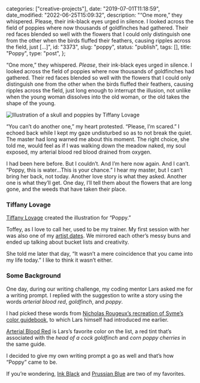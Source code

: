 
  categories: ["creative-projects"],
  date: "2019-07-01T11:18:59",
  date_modified: "2022-06-25T15:09:32",
  description:
    "“One more,” they whispered. Please, their ink-black eyes urged in silence. I looked across the field of poppies where now thousands of goldfinches had gathered. Their red faces blended so well with the flowers that I could only distinguish one from the other when the birds fluffed their feathers, causing ripples across the field, just […]",
  id: "3373",
  slug: "poppy",
  status: "publish",
  tags: [],
  title: "Poppy",
  type: "post",
};


“One more,” they whispered. _Please_, their ink-black eyes urged in silence. I looked across the field of poppies where now thousands of goldfinches had gathered. Their red faces blended so well with the flowers that I could only distinguish one from the other when the birds fluffed their feathers, causing ripples across the field, just long enough to interrupt the illusion, not unlike when the young woman dissolves into the old woman, or the old takes the shape of the young.

![Illustration of a skull and poppies by Tiffany Lovage](/pages/posts/poppy/poppy_tiffany_lovage.jpg)

“You can’t do another one,” my heart protested. “Please, I’m scared.” I echoed back while I kept my gaze undisturbed so as to not break the quiet. The master had long warned me about this moment. The right choice, she told me, would feel as if I was walking down the meadow naked, my soul exposed, my arterial blood red blood drained from oxygen.

I had been here before. But I couldn’t. And I’m here now again. And I can’t. “Poppy, this is water…This is your chance.” I hear my master, but I can’t bring her back, not today. Another love story is what they asked. Another one is what they’ll get. One day, I’ll tell them about the flowers that are long gone, and the weeds that have taken their place.

<PostFooter title="More">

### Tiffany Lovage

[Tiffany Lovage](http://tiffanylovage.com/) created the illustration for “Poppy.”

Toffey, as I love to call her, used to be my trainer. My first session with her was also one of my [artist dates](/letters/paper-planes-packets-1018/). We mirrored each other’s messy buns and ended up talking about bucket lists and creativity.

She told me later that day, “It wasn’t a mere coincidence that you came into my life today.” I like to think it wasn’t either.

### Some Background

One day, during our writing challenge, my coding mentor Lars asked me for a writing prompt. I replied with the suggestion to write a story using the words _arterial blood red_, _goldfinch_, and _poppy_.

I had picked these words from [Nicholas Rougeux’s recreation of Syme’s color guidebook](https://www.c82.net/werner/), to which Lars himself had introduced me earlier.

[Arterial Blood Red](https://www.c82.net/werner/#color-arterial-blood-red) is Lars’s favorite color on the list, a red tint that’s associated with the _head of a cock goldfinch_ and _corn poppy cherries_ in the same guide.

I decided to give my own writing prompt a go as well and that’s how “Poppy” came to be.

If you’re wondering, [Ink Black](https://www.c82.net/werner/#color-ink-black) and [Prussian Blue](https://www.c82.net/werner/#color-prussian-blue) are two of my favorites.

</PostFooter>
